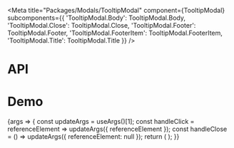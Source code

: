 
<Meta
  title="Packages/Modals/TooltipModal"
  component={TooltipModal}
  subcomponents={{
    'TooltipModal.Body': TooltipModal.Body,
    'TooltipModal.Close': TooltipModal.Close,
    'TooltipModal.Footer': TooltipModal.Footer,
    'TooltipModal.FooterItem': TooltipModal.FooterItem,
    'TooltipModal.Title': TooltipModal.Title
  }}
/>

# API

<ArgsTable />

# Demo

<Canvas>
  <Story
    name="TooltipModal"
    args={{
      focusOnMount: true,
      hasArrow: true,
      isAnimated: true,
      restoreFocus: true,
      hasBody: true,
      body: BODY,
      hasClose: true,
      hasFooter: true,
      hasTitle: true,
      title: 'Title',
      closeAriaLabel: 'Close',
      titleAriaLabel: 'Storybook tooltip dialog'
    }}
    argTypes={{
      referenceElement: { control: false },
      hasBody: { name: 'TooltipModal.Body', table: { category: 'Story' } },
      hasClose: { name: 'TooltipModal.Close', table: { category: 'Story' } },
      hasFooter: { name: 'TooltipModal.Footer', table: { category: 'Story' } },
      hasTitle: { name: 'TooltipModal.Title', table: { category: 'Story' } },
      body: { name: 'children', table: { category: 'TooltipModal.Body' } },
      title: { name: 'children', table: { category: 'TooltipModal.Title' } },
      tag: { control: 'text', table: { category: 'TooltipModal.Title' } },
      closeAriaLabel: {
        name: 'aria-label',
        type: { required: false, name: 'string' },
        table: { category: 'TooltipModal.Close' }
      },
      titleAriaLabel: {
        name: 'aria-label',
        type: { required: false, name: 'string' },
        table: { category: 'TooltipModal.Title' }
      }
    }}
    parameters={{
      design: {
        allowFullscreen: true,
        type: 'figma',
        url: 'https://www.figma.com/file/6g87L4FdKZTA3knt3Rsfdx/Garden?node-id=103%3A25593'
      }
    }}
  >
    {args => {
      const updateArgs = useArgs()[1];
      const handleClick = referenceElement => updateArgs({ referenceElement });
      const handleClose = () => updateArgs({ referenceElement: null });
      return (
        <TooltipModalStory {...args} count={3} handleClick={handleClick} onClose={handleClose} />
      );
    }}
  </Story>
</Canvas>
